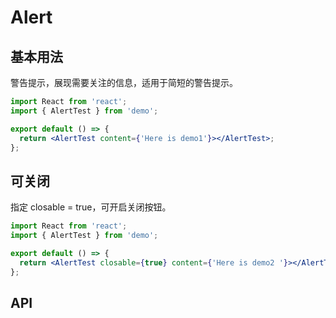 # Alert

## 基本用法
警告提示，展现需要关注的信息，适用于简短的警告提示。

```jsx
import React from 'react';
import { AlertTest } from 'demo';

export default () => {
  return <AlertTest content={'Here is demo1'}></AlertTest>;
};

```

## 可关闭
指定 closable = true，可开启关闭按钮。

```jsx
import React from 'react';
import { AlertTest } from 'demo';

export default () => {
  return <AlertTest closable={true} content={'Here is demo2 '}></AlertTest>;
};

```

## API
<API moduleName="Alert"/>
